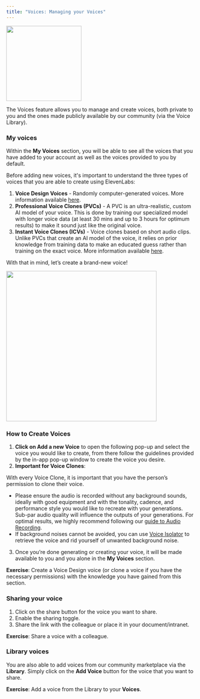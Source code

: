 ```yaml
---
title: "Voices: Managing your Voices"
---
```


<Frame>
   <img height="200" src="/guides/images/account-creation.png" />
</Frame>

The Voices feature allows you to manage and create voices, both private to you and the ones made publicly available by our community (via the Voice Library).

### My voices

Within the **My Voices** section, you will be able to see all the voices that you have added to your account as well as the voices provided to you by default.

Before adding new voices, it's important to understand the three types of voices that you are able to create using ElevenLabs:

1. **Voice Design Voices** - Randomly computer-generated voices. More information available [here](/documentation/voices/voice-lab/voice-design).
2. **Professional Voice Clones (PVCs)** - A PVC is an ultra-realistic, custom AI model of your voice. This is done by training our specialized model with longer voice data (at least 30 mins and up to 3 hours for optimum results) to make it sound just like the original voice.
3. **Instant Voice Clones (ICVs)** - Voice clones based on short audio clips. Unlike PVCs that create an AI model of the voice, it relies on prior knowledge from training data to make an educated guess rather than training on the exact voice. More information available [here](/documentation/voices/voice-lab/instant-voice-cloning).

With that in mind, let’s create a brand-new voice!

<Frame>
   <img width="400" src="/guides/images/type-of-voice.png" />   
</Frame>

### How to Create Voices

1. **Click on Add a new Voice** to open the following pop-up and select the voice you would like to create, from there follow the guidelines provided by the in-app pop-up window to create the voice you desire.
2. **Important for Voice Clones**:

<Note> With every Voice Clone, it is important that you have the person’s permission to clone their voice.</Note> 
   - Please ensure the audio is recorded without any background sounds, ideally with good equipment and with the tonality, cadence, and performance style you would like to recreate with your generations. Sub-par audio quality will influence the outputs of your generations. For optimal results, we highly recommend following our [guide to Audio Recording](/documentation/voices/pvc-step-by-step-guide#beginners-guide-to-audio-recording). 
   - If background noises cannot be avoided, you can use [Voice Isolator](https://elevenlabs.io/blog/voice-isolator) to retrieve the voice and rid yourself of unwanted background noise.
3. Once you’re done generating or creating your voice, it will be made available to you and you alone in the **My Voices** section.

**Exercise**: Create a Voice Design voice (or clone a voice if you have the necessary permissions) with the knowledge you have gained from this section.

### Sharing your voice

1. Click on the share button for the voice you want to share.
2. Enable the sharing toggle.
3. Share the link with the colleague or place it in your document/intranet.

**Exercise**: Share a voice with a colleague.

### Library voices

You are also able to add voices from our community marketplace via the **Library**. Simply click on the **Add Voice** button for the voice that you want to share.

**Exercise**: Add a voice from the Library to your **Voices**.
